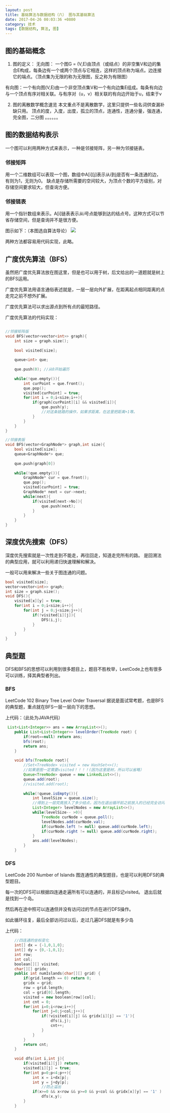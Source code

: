 ```yaml
---
layout: post
title: 基础算法与数据结构（六） 图与其基础算法
date: 2017-04-26 00:03:36 +0800
category: 技术
tags: [数据结构, 算法, 图]
---
```


## 图的基础概念
1. 图的定义：
无向图： 一个图G = (V,E)由顶点（或结点）的非空集V和边的集合E构成，每条边有一个或两个顶点与它相连，这样的顶点称为端点。边连接它的端点。（顶点集为无限的称为无限图，反之称为有限图）

有向图：一个有向图(V,E)由一个非空顶点集V和一个有向边集E组成。每条有向边与一个顶点有序对相关联。与有序对（u，v）相关联的有向边开始于u，结束于v

2. 图的离散数学概念速览
本文重点不是离散数学，这里只提供一些名词供查漏补缺只用。
顶点的度，入度，出度，孤立的顶点，连通性，连通分量，强连通，完全图，二分图     。。。。。。

## 图的数据结构表示
一个图可以利用两种方式来表示，一种是邻接矩阵，另一种为邻接链表。

### 邻接矩阵
用一个二维数组可以表现一个图，数组中A[i][j]表示从i到j是否有一条连通的边，有则为1，无则为0。	缺点是存储所需要的空间较大，为顶点个数的平方级别，对存储空间要求较大，但查询方便。

### 邻接链表
用一个指针数组来表示。A[i]链表表示从i号点能够到达的结点号。这种方式可以节省存储空间，但是查询并不是很方便。

图示如下：（本图选自算法导论）
![](/assets/img/blog/graph1.png)

两种方法都容易用代码实现，此略。

## 广度优先算法（BFS）
虽然把广度优先算法放在图这里，但是也可以用于树，后文给出的一道题就是树上的BFS运用。

广度优先算法用语言通俗表述就是，一层一层向外扩展，在距离起点相同距离的点走完之前不想外扩展。

广度优先算法可以求出源点到所有点的最短路径。

广度优先算法的代码实现：

```c++

//邻接矩阵版
void BFS(vector<vector<int>> graph){
	int size = graph.size();
	
	bool visited[size];
	
	queue<int> que;
	
	que.push(0); //从0开始遍历
	
	while(!que.empty()){
		int curPoint = que.front();
		que.pop();
		visited[curPoint] = true;
		for(int i = 0;i<size;i++){
			if(graph[curPoint][i] && visited[i]){
				que.push(y);
				//对这条链路的操作，如果求距离，在这里把距离+1等。
			}
		}
	}
}

//邻接表版
void BFS(vector<GraphNode*> graph,int size){
	bool visited[size];
	queue<GraphNode*> que;
	
	que.push(graph[0])
	
	while(!que.empty()){
		GraphNode* cur = que.front();
		que.pop();
		visited[curPoint] = true;
		GraphNode* next = cur->next;
		while(next){
			if(visited[next->No]){
				que.push(next);
			}
		}
	}
}
```

## 深度优先搜索（DFS）
深度优先搜索就是一次性走到不能走，再往回走，知道走完所有的路。
是回溯法的典型应用，就可以利用递归快速理解和解决。

一般可以用来解决一些关于图连通的问题。

```c++
bool visited[size];
vector<vector<int>> graph;
int size = graph.size();
void DFS(){
	visited[x][y] = true;
	for(int i = 0;i<size;i++){
		for(int j = 0;j<size;j++){
			if(!visited[i][j]){
				DFS(i,j);
			}
		}
	}
}
```


## 典型题
DFS和BFS的思想可以利用到很多题目上，题目不胜枚举，LeetCode上也有很多可以训练，择其典型者列出。

### BFS
LeetCode 102 Binary Tree Level Order Traversal
据说是面试常考题，也是BFS的典型题，重点就在BFS一层一层向下的思想。

上代码：（此处为JAVA代码）
```java
 List<List<Integer>> ans = new ArrayList<>();
    public List<List<Integer>> levelOrder(TreeNode root) {
        if(root==null) return ans;
        bfs(root);
        return ans;
    }
    
    void bfs(TreeNode root){
        //Set<TreeNode> visited = new HashSet<>();        
		//如果是图一定需要visited！！！！(因为这里是树，所以可以省略）
        Queue<TreeNode> queue = new LinkedList<>();
        queue.add(root);
        //visited.add(root);
        
        while(!queue.isEmpty()){
            int levelSize = queue.size();
			//得到上一层究竟放入了多少结点，因为在退出循环前之前放入的已经完全访问过，并且出队列。
            List<Integer> levelNodes = new ArrayList<>();
            while(levelSize-- >0){   
                TreeNode curNode = queue.poll();
                levelNodes.add(curNode.val);
                if(curNode.left != null) queue.add(curNode.left);
                if(curNode.right != null) queue.add(curNode.right);
            }
            ans.add(levelNodes);
        }
    }
```

### DFS
LeetCode 200 Number of Islands
图连通性的典型题目，也是可以利用DFS的典型题目。

每一次的DFS可以根据四连通走遍所有可以连通的，并且标记visited。
退出后就是找到一个岛。

然后再在途中照可以连通但并没有访问过的节点在进行DFS操作。

如此循环往复，最后全部访问过以后，走过几遍DFS就是有多少岛

上代码：

```c++
    //四连通的坐标变化
    int[] dx = {-1,0,1,0};
    int[] dy = {0,-1,0,1};
    int row;
    int col;
    boolean[][] visited;
    char[][] gridx;
    public int numIslands(char[][] grid) {
        if(grid.length == 0) return 0;
        gridx = grid;
        row = grid.length;
        col = grid[0].length;
        visited = new boolean[row][col];
        int cnt = 0;
        for(int i=0;i<row;i++){
            for(int j=0;j<col;j++){
                if(!visited[i][j] && gridx[i][j] == '1'){
                    dfs(i,j);
                    cnt++;
                }
            }
        }
        return cnt;
    }
    
    void dfs(int i,int j){
        if(visited[i][j]) return;
        visited[i][j] = true;
        for(int p=0;p<4;p++){
            int x = i+dx[p];
            int y = j+dy[p];
				//防止溢出
            if(x>=0 && x<row && y>=0 && y<col && gridx[x][y] == '1' )
                dfs(x,y);
        }
    }
```


